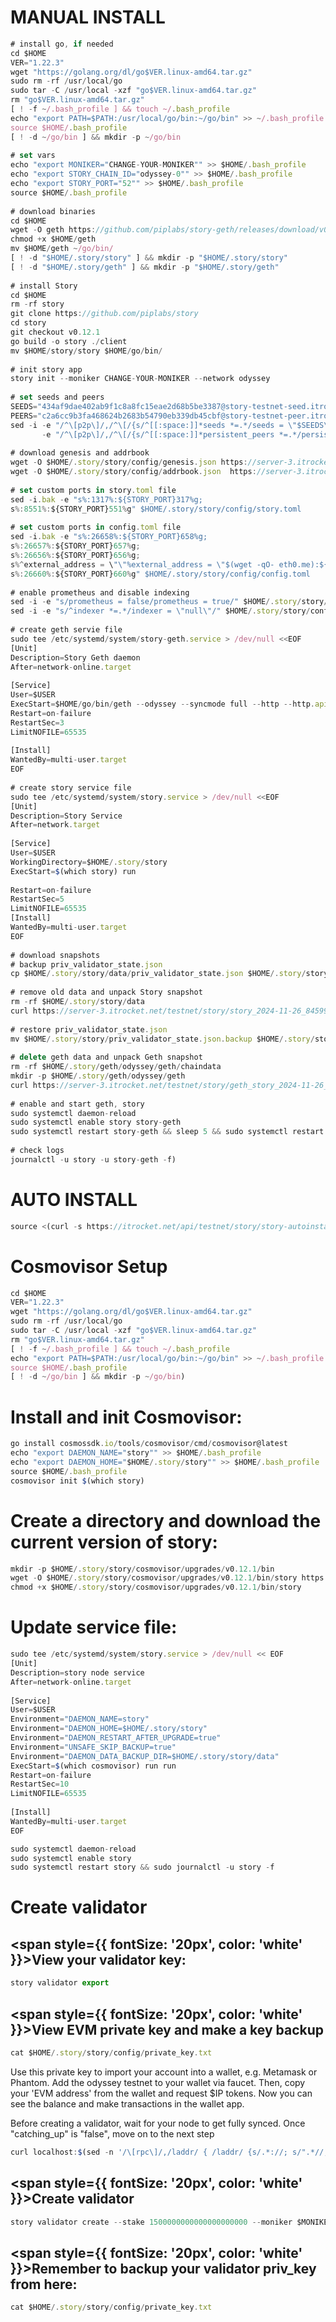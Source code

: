 # MANUAL INSTALL


```js filename="Manual Instal"
# install go, if needed
cd $HOME
VER="1.22.3"
wget "https://golang.org/dl/go$VER.linux-amd64.tar.gz"
sudo rm -rf /usr/local/go
sudo tar -C /usr/local -xzf "go$VER.linux-amd64.tar.gz"
rm "go$VER.linux-amd64.tar.gz"
[ ! -f ~/.bash_profile ] && touch ~/.bash_profile
echo "export PATH=$PATH:/usr/local/go/bin:~/go/bin" >> ~/.bash_profile
source $HOME/.bash_profile
[ ! -d ~/go/bin ] && mkdir -p ~/go/bin
 
# set vars
echo "export MONIKER="CHANGE-YOUR-MONIKER"" >> $HOME/.bash_profile
echo "export STORY_CHAIN_ID="odyssey-0"" >> $HOME/.bash_profile
echo "export STORY_PORT="52"" >> $HOME/.bash_profile
source $HOME/.bash_profile
 
# download binaries
cd $HOME
wget -O geth https://github.com/piplabs/story-geth/releases/download/v0.10.1/geth-linux-amd64
chmod +x $HOME/geth
mv $HOME/geth ~/go/bin/
[ ! -d "$HOME/.story/story" ] && mkdir -p "$HOME/.story/story"
[ ! -d "$HOME/.story/geth" ] && mkdir -p "$HOME/.story/geth"
 
# install Story
cd $HOME
rm -rf story
git clone https://github.com/piplabs/story
cd story
git checkout v0.12.1
go build -o story ./client 
mv $HOME/story/story $HOME/go/bin/
 
# init story app
story init --moniker CHANGE-YOUR-MONIKER --network odyssey
 
# set seeds and peers
SEEDS="434af9dae402ab9f1c8a8fc15eae2d68b5be3387@story-testnet-seed.itrocket.net:29656"
PEERS="c2a6cc9b3fa468624b2683b54790eb339db45cbf@story-testnet-peer.itrocket.net:26656,6a1b35d7c8deae3f6b0588855300af1dfa8ebd17@49.12.172.31:13656,a8a2e0e0d5875741419a8c5a73b41ba265e1e895@37.27.69.177:26656,c946e71d9fe86548e1ea38c9a1affef683d5ff2c@158.220.119.126:26656,34400e930af9ff63a0c2c2d1b036a8763e7c92e1@158.220.126.24:52656,6a440ef7b9c9c06195ff5aaf1ba69c645805ba21@94.141.100.215:26656,388c9bcfc2a8320f79e887037e36cecabd7ed7d2@94.141.160.176:26656,2fb7d62902b9aeb9615eebc980d750f9e11ac872@64.130.55.48:26656,046909534c2849ff8dccc15ee43ee63d2c60b21c@54.190.123.194:26656,eddcbbcce52cb6725a82aff1fa6de66e991fdeca@38.242.128.250:52656,619e90e21e52861996db76b72021a53b473d13ec@37.60.234.203:656,54a2735f0a96a3a6eec089652c1aa8f899d5769a@195.7.5.165:26656,16e5119da2cd37c561b65f645a202755518f8a6a@88.198.27.51:52656,09cfb3ee84963e8d745f44ad02bace04936f4a1e@37.60.235.59:656,c2584a9a1c75e5c0f3c46a08ee58c5dab169a212@62.169.27.220:26656,f6cd197a9de997405eadd27e85f266bcd24c2921@78.159.116.3:38656,87783003e27b0143ee3014febceafbf35808e647@167.235.13.19:30656,edc6a5d8b3beb495f5043a97928e0e98b605edaa@62.169.26.150:26656,b8e19cff36a588977a55f993132f5a2d304ae3bf@212.47.65.52:26656,cd013a9968c766ae911406171fa5e1378a976dcc@185.250.36.146:26656,d9669dafd21c552e06c82780803f72cdfae22193@158.220.120.148:26656,396710d357b98220bc5f9c4d11c56392db631c30@161.97.174.80:21656,13c8b01ac0a0794a5ffbc691b6c6e51644570964@212.47.70.111:26656,8903b32fe2a4eeb41c4e74c715cc1760e39adb9f@37.60.229.77:656,979c7af4049e4bfb592734afb55050ba039cbaa7@141.95.97.1:26656,e96d4dfe2871aa44a5d97bca9ac585ad16647503@185.255.131.5:52656,d39a6b6b4e6ca9bd8b49cf4567bf89fafe1218c3@100.42.183.151:656,2ce121e013716e32734a758bbcc3b0dde7c7c433@84.46.246.136:26656,75ac7b193e93e928d6c83c273397517cb60603c0@3.142.16.95:26656,743e187c0fe5e44a25290ec0750d7ece1017b82d@194.163.177.149:22656"
sed -i -e "/^\[p2p\]/,/^\[/{s/^[[:space:]]*seeds *=.*/seeds = \"$SEEDS\"/}" \
       -e "/^\[p2p\]/,/^\[/{s/^[[:space:]]*persistent_peers *=.*/persistent_peers = \"$PEERS\"/}" $HOME/.story/story/config/config.toml
 
# download genesis and addrbook
wget -O $HOME/.story/story/config/genesis.json https://server-3.itrocket.net/testnet/story/genesis.json
wget -O $HOME/.story/story/config/addrbook.json  https://server-3.itrocket.net/testnet/story/addrbook.json
 
# set custom ports in story.toml file
sed -i.bak -e "s%:1317%:${STORY_PORT}317%g;
s%:8551%:${STORY_PORT}551%g" $HOME/.story/story/config/story.toml
 
# set custom ports in config.toml file
sed -i.bak -e "s%:26658%:${STORY_PORT}658%g;
s%:26657%:${STORY_PORT}657%g;
s%:26656%:${STORY_PORT}656%g;
s%^external_address = \"\"%external_address = \"$(wget -qO- eth0.me):${STORY_PORT}656\"%;
s%:26660%:${STORY_PORT}660%g" $HOME/.story/story/config/config.toml
 
# enable prometheus and disable indexing
sed -i -e "s/prometheus = false/prometheus = true/" $HOME/.story/story/config/config.toml
sed -i -e "s/^indexer *=.*/indexer = \"null\"/" $HOME/.story/story/config/config.toml
 
# create geth servie file
sudo tee /etc/systemd/system/story-geth.service > /dev/null <<EOF
[Unit]
Description=Story Geth daemon
After=network-online.target
 
[Service]
User=$USER
ExecStart=$HOME/go/bin/geth --odyssey --syncmode full --http --http.api eth,net,web3,engine --http.vhosts '*' --http.addr 0.0.0.0 --http.port ${STORY_PORT}545 --authrpc.port ${STORY_PORT}551 --ws --ws.api eth,web3,net,txpool --ws.addr 0.0.0.0 --ws.port ${STORY_PORT}546
Restart=on-failure
RestartSec=3
LimitNOFILE=65535
 
[Install]
WantedBy=multi-user.target
EOF
 
# create story service file
sudo tee /etc/systemd/system/story.service > /dev/null <<EOF
[Unit]
Description=Story Service
After=network.target
 
[Service]
User=$USER
WorkingDirectory=$HOME/.story/story
ExecStart=$(which story) run
 
Restart=on-failure
RestartSec=5
LimitNOFILE=65535
[Install]
WantedBy=multi-user.target
EOF
 
# download snapshots
# backup priv_validator_state.json
cp $HOME/.story/story/data/priv_validator_state.json $HOME/.story/story/priv_validator_state.json.backup
 
# remove old data and unpack Story snapshot
rm -rf $HOME/.story/story/data
curl https://server-3.itrocket.net/testnet/story/story_2024-11-26_845991_snap.tar.lz4 | lz4 -dc - | tar -xf - -C $HOME/.story/story
 
# restore priv_validator_state.json
mv $HOME/.story/story/priv_validator_state.json.backup $HOME/.story/story/data/priv_validator_state.json
 
# delete geth data and unpack Geth snapshot
rm -rf $HOME/.story/geth/odyssey/geth/chaindata
mkdir -p $HOME/.story/geth/odyssey/geth
curl https://server-3.itrocket.net/testnet/story/geth_story_2024-11-26_845991_snap.tar.lz4 | lz4 -dc - | tar -xf - -C $HOME/.story/geth/odyssey/geth
 
# enable and start geth, story
sudo systemctl daemon-reload
sudo systemctl enable story story-geth
sudo systemctl restart story-geth && sleep 5 && sudo systemctl restart story
 
# check logs
journalctl -u story -u story-geth -f)
```

# AUTO INSTALL

```js filename="Auto Install"
source <(curl -s https://itrocket.net/api/testnet/story/story-autoinstall/)
```
# Cosmovisor Setup


```js filename="example.js"
cd $HOME
VER="1.22.3"
wget "https://golang.org/dl/go$VER.linux-amd64.tar.gz"
sudo rm -rf /usr/local/go
sudo tar -C /usr/local -xzf "go$VER.linux-amd64.tar.gz"
rm "go$VER.linux-amd64.tar.gz"
[ ! -f ~/.bash_profile ] && touch ~/.bash_profile
echo "export PATH=$PATH:/usr/local/go/bin:~/go/bin" >> ~/.bash_profile
source $HOME/.bash_profile
[ ! -d ~/go/bin ] && mkdir -p ~/go/bin)
```

# Install and init Cosmovisor:
```js filename="Install and init Cosmovisor:"
go install cosmossdk.io/tools/cosmovisor/cmd/cosmovisor@latest
echo "export DAEMON_NAME="story"" >> $HOME/.bash_profile
echo "export DAEMON_HOME="$HOME/.story/story"" >> $HOME/.bash_profile
source $HOME/.bash_profile
cosmovisor init $(which story)
```

# Create a directory and download the current version of story:
```js filename="Create a directory and download the current version of story"
mkdir -p $HOME/.story/story/cosmovisor/upgrades/v0.12.1/bin
wget -O $HOME/.story/story/cosmovisor/upgrades/v0.12.1/bin/story https://github.com/piplabs/story/releases/download/v0.12.1/story-linux-amd64
chmod +x $HOME/.story/story/cosmovisor/upgrades/v0.12.1/bin/story
```
# Update service file:

```js filename="Update service file:"
sudo tee /etc/systemd/system/story.service > /dev/null << EOF
[Unit]
Description=story node service
After=network-online.target
 
[Service]
User=$USER
Environment="DAEMON_NAME=story"
Environment="DAEMON_HOME=$HOME/.story/story"
Environment="DAEMON_RESTART_AFTER_UPGRADE=true"
Environment="UNSAFE_SKIP_BACKUP=true"
Environment="DAEMON_DATA_BACKUP_DIR=$HOME/.story/story/data"
ExecStart=$(which cosmovisor) run run
Restart=on-failure
RestartSec=10
LimitNOFILE=65535
 
[Install]
WantedBy=multi-user.target
EOF
```

```js filename="Enable and start Story using Cosmovisor:"
sudo systemctl daemon-reload
sudo systemctl enable story
sudo systemctl restart story && sudo journalctl -u story -f
```
# Create validator

## <span style={{ fontSize: '20px', color: 'white' }}>View your validator key:</span>
```js filename="View your validator key"
story validator export
```
## <span style={{ fontSize: '20px', color: 'white' }}>View EVM private key and make a key backup</span>
```js filename="key backup"
cat $HOME/.story/story/config/private_key.txt
```
Use this private key to import your account into a wallet, e.g. Metamask or Phantom. Add the odyssey testnet to your wallet via faucet. Then, copy your 'EVM address' from the wallet and request $IP tokens. Now you can see the balance and make transactions in the wallet app.

Before creating a validator, wait for your node to get fully synced. Once "catching_up" is "false", move on to the next step
```js filename="Check sync"
curl localhost:$(sed -n '/\[rpc\]/,/laddr/ { /laddr/ {s/.*://; s/".*//; p} }' $HOME/.story/story/config/config.toml)/status | jq

```
## <span style={{ fontSize: '20px', color: 'white' }}>Create validator</span>
```js filename="Create validator"
story validator create --stake 1500000000000000000000 --moniker $MONIKER --chain-id 1516 --private-key $(cat $HOME/.story/story/config/private_key.txt | grep "PRIVATE_KEY" | awk -F'=' '{print $2}')

```
## <span style={{ fontSize: '20px', color: 'white' }}>Remember to backup your validator priv_key from here:</span>

```js filename="backup your validator priv_key"
cat $HOME/.story/story/config/private_key.txt

```





